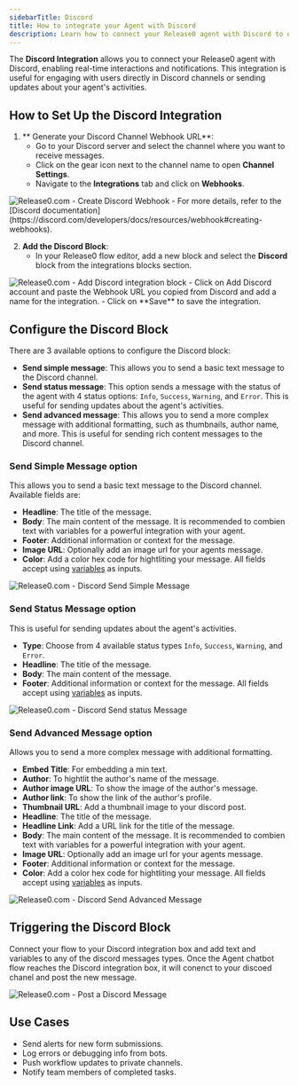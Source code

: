 ```yaml
---
sidebarTitle: Discord
title: How to integrate your Agent with Discord
description: Learn how to connect your Release0 agent with Discord to enable real-time interactions and notifications.
---
```

The **Discord Integration** allows you to connect your Release0 agent with Discord, enabling real-time interactions and notifications. This integration is useful for engaging with users directly in Discord channels or sending updates about your agent's activities.

## How to Set Up the Discord Integration
1. ** Generate your Discord Channel Webhook URL**:
   - Go to your Discord server and select the channel where you want to receive messages.
   - Click on the gear icon next to the channel name to open **Channel Settings**.
   - Navigate to the **Integrations** tab and click on **Webhooks**. 
<Frame style={{ marginLeft: '0.5rem', maxWidth: '70%' }}>
  <img
    src="/images/blocks/integrations/discord/discord-webhook.png"
    alt="Release0.com - Create Discord Webhook"
    style={{ maxWidth: '400px', display: 'block' }}
  />
</Frame>
   - For more details, refer to the [Discord documentation](https://discord.com/developers/docs/resources/webhook#creating-webhooks).

2. **Add the Discord Block**:
    - In your Release0 flow editor, add a new block and select the **Discord** block from the integrations blocks section.
<Frame style={{ marginLeft: '3.5rem', maxWidth: '70%' }}>
  <img
    src="/images/blocks/integrations/discord/discord-drag-block.png"
    alt="Release0.com - Add Discord integration block"
    style={{ maxWidth: '600px', display: 'block' }}
  />
</Frame>
    - Click on Add Discord account and paste the Webhook URL you copied from Discord and add a name for the integration.
    - Click on **Save** to save the integration.

## Configure the Discord Block
There are 3 available options to configure the Discord block:
- **Send simple message**: This allows you to send a basic text message to the Discord channel.
- **Send status message**: This option sends a message with the status of the agent with 4 status options: `Info`, `Success`, `Warning`, and `Error`. This is useful for sending updates about the agent's activities.
- **Send advanced message**: This allows you to send a more complex message with additional formatting, such as thumbnails, author name, and more. This is useful for sending rich content messages to the Discord channel.

### Send Simple Message option
This allows you to send a basic text message to the Discord channel. Available fields are:
- **Headline**: The title of the message.
- **Body**: The main content of the message. It is recommended to combien text with variables for a powerful integration with your agent.
- **Footer**: Additional information or context for the message.
- **Image URL**: Optionally add an image url for your agents message.
- **Color**: Add a color hex code for hightliting your message.
All fields accept using [variables](/editor/variables) as inputs.
<Frame style={{ marginLeft: '1.5rem', maxWidth: '70%' }}>
  <img
    src="/images/blocks/integrations/discord/discord-send-simple-message.png"
    alt="Release0.com - Discord Send Simple Message"
    style={{ maxWidth: '400px', display: 'block' }}
  />
</Frame>

### Send Status Message option
This is useful for sending updates about the agent's activities.
- **Type**: Choose from 4 available status types `Info`, `Success`, `Warning`, and `Error`.
- **Headline**: The title of the message.
- **Body**: The main content of the message.
- **Footer**: Additional information or context for the message.
All fields accept using [variables](/editor/variables) as inputs.
<Frame style={{ marginLeft: '1.5rem', maxWidth: '70%' }}>
  <img
    src="/images/blocks/integrations/discord/discord-send-status-message.png"
    alt="Release0.com - Discord Send status Message"
    style={{ maxWidth: '400px', display: 'block' }}
  />
</Frame>

### Send Advanced Message option
Allows you to send a more complex message with additional formatting.
- **Embed Title**: For embedding a min text.
- **Author**: To hightlit the author's name of the message.
- **Author image URL**: To show the image of the author's message.
- **Author link**: To show the link of the author's profile.
- **Thumbnail URL**: Add a thumbnail image to your discord post.
- **Headline**: The title of the message.
- **Headline Link**: Add a URL link for the title of the message.
- **Body**: The main content of the message. It is recommended to combien text with variables for a powerful integration with your agent.
- **Image URL**: Optionally add an image url for your agents message.
- **Footer**: Additional information or context for the message.
- **Color**: Add a color hex code for hightliting your message.
All fields accept using [variables](/editor/variables) as inputs.
<Frame style={{ marginLeft: '1.5rem', maxWidth: '70%' }}>
  <img
    src="/images/blocks/integrations/discord/discord-send-advanced-message.png"
    alt="Release0.com - Discord Send Advanced Message"
    style={{ maxWidth: '400px', display: 'block' }}
  />
</Frame>

## Triggering the Discord Block

Connect your flow to your Discord integration box and add text and variables to any of the discord messages types. Once the Agent chatbot flow reaches the Discord integration box, it will conenct to your discoed chanel and post the new message.


<Frame style={{ maxWidth: '600px' }}>
  <img src="/images/blocks/integrations/discord/discord-channel-agent-post.png" alt="Release0.com - Post a Discord Message" />
</Frame>

## Use Cases

- Send alerts for new form submissions.
- Log errors or debugging info from bots.
- Push workflow updates to private channels.
- Notify team members of completed tasks.

